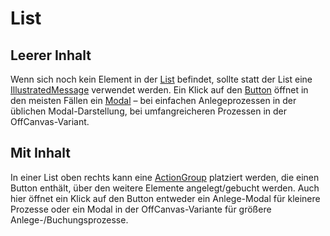# List

## Leerer Inhalt

Wenn sich noch kein Element in der [List](/03-components/structure/list)
befindet, sollte statt der List eine
[IllustratedMessage](/03-components/content/illustrated-message) verwendet
werden. Ein Klick auf den [Button](/03-components/actions/button) öffnet in den
meisten Fällen ein [Modal](/03-components/overlays/modal) – bei einfachen
Anlegeprozessen in der üblichen Modal-Darstellung, bei umfangreicheren Prozessen
in der OffCanvas-Variant.

<LiveCodeEditor example="empty" editorCollapsed bgColor="dark" />

## Mit Inhalt

In einer List oben rechts kann eine
[ActionGroup](/03-components/actions/action-group) platziert werden, die einen
Button enthält, über den weitere Elemente angelegt/gebucht werden. Auch hier
öffnet ein Klick auf den Button entweder ein Anlege-Modal für kleinere Prozesse
oder ein Modal in der OffCanvas-Variante für größere Anlege-/Buchungsprozesse.

<LiveCodeEditor example="content" editorCollapsed bgColor="dark" />
